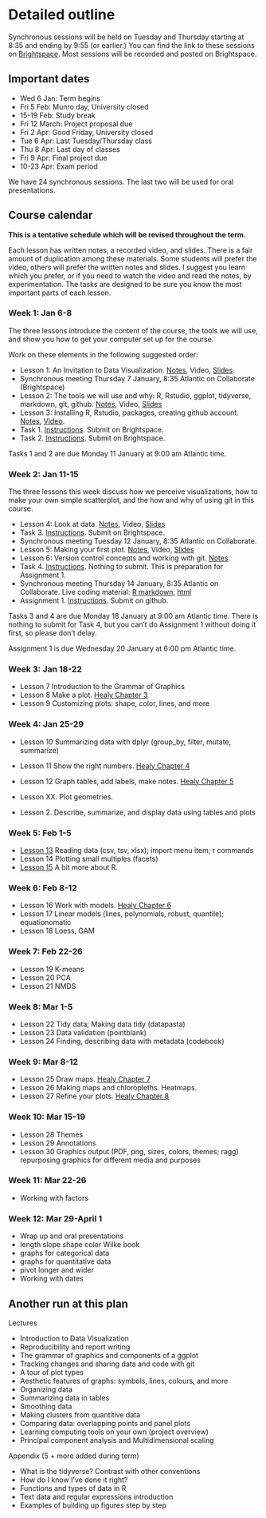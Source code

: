 # Detailed outline {#outline}

Synchronous sessions will be held on Tuesday and Thursday starting at 8:35 and ending by 9:55 (or earlier.) You can find the link to these sessions on [Brightspace](https://dal.brightspace.com/d2l/le/content/159870/Home?itemIdentifier=D2L.LE.Content.ContentObject.ModuleCO-2083791). Most sessions will be recorded and posted on Brightspace.

## Important dates

* Wed 6 Jan: Term begins
* Fri 5 Feb: Munro day, University closed
* 15-19 Feb: Study break
* Fri 12 March: Project proposal due
* Fri 2 Apr: Good Friday, University closed
* Tue 6 Apr: Last Tuesday/Thursday class
* Thu 8 Apr: Last day of classes
* Fri 9 Apr: Final project due
* 10-23 Apr: Exam period

We have 24 synchronous sessions. The last two will be used for oral presentations.

## Course calendar

**This is a tentative schedule which will be revised throughout the term.**

Each lesson has written notes, a recorded video, and slides. There is a fair amount of duplication among these materials. Some students will prefer the video, others will prefer the written notes and slides. I suggest you learn which you prefer, or if you need to watch the video and read the notes, by experimentation. The tasks are designed to be sure you know the most important parts of each lesson.

### Week 1: Jan 6-8

The three lessons introduce the content of the course, the tools we will use, and show you how to get your computer set up for the course.

Work on these elements in the following suggested order:

- Lesson 1: An Invitation to Data Visualization. [Notes](#ch_invitation), Video, [Slides](slides/lesson-01.html).
- Synchronous meeting Thursday 7 January, 8:35 Atlantic on Collaborate (Brightspace)
- Lesson 2: The tools we will use and why: R, Rstudio, ggplot, tidyverse, markdown, git, github. [Notes](#ch_tools), Video, [Slides](slides/lesson-02.html)
- Lesson 3: Installing R, Rstudio, packages, creating github account. [Notes](#setup), [Video](https://dal.brightspace.com/d2l/le/content/159870/Home?itemIdentifier=D2L.LE.Content.ContentObject.ModuleCO-2083726).
- Task 1. [Instructions](#task_1). Submit on Brightspace.
- Task 2. [Instructions](#task_2). Submit on Brightspace.

Tasks 1 and 2 are due Monday 11 January at 9:00 am Atlantic time.

### Week 2: Jan 11-15

The three lessons this week discuss how we perceive visualizations, how to make your own simple scatterplot, and the how and why of using git in this course.

- Lesson 4: Look at data. [Notes](#look-data), Video, [Slides](slides/lesson-04.html)
- Task 3. [Instructions](#task_3). Submit on Brightspace.
- Synchronous meeting Tuesday 12 January, 8:35 Atlantic on Collaborate.
- Lesson 5: Making your first plot. [Notes](#first-plot), Video, [Slides](slides/lesson-05.html)
- Lesson 6: Version control concepts and working with git. [Notes](#vcs).
- Task 4. [Instructions](#task_4). Nothing to submit. This is preparation for Assignment 1.
- Synchronous meeting Thursday 14 January, 8:35 Atlantic on Collaborate. Live coding material: [R markdown](static/live-coding-01.rmd), [html](static/live-coding-01.html)
- Assignment 1. [Instructions](#assignment_1). Submit on github.

Tasks 3 and 4 are due Monday 18 January at 9:00 am Atlantic time. There is nothing to submit for Task 4, but you can't do Assignment 1 without doing it first, so please don't delay.

Assignment 1 is due Wednesday 20 January at 6:00 pm Atlantic time.

### Week 3: Jan 18-22

- Lesson 7 Introduction to the Grammar of Graphics
- Lesson 8 Make a plot. [Healy Chapter 3](https://socviz.co/makeplot.html#makeplot)
- Lesson 9 Customizing plots: shape, color, lines, and more

### Week 4: Jan 25-29

- Lesson 10 Summarizing data with dplyr (group_by, filter, mutate, summarize)
- Lesson 11 Show the right numbers. [Healy Chapter 4](https://socviz.co/groupfacettx.html#groupfacettx)
- Lesson 12 Graph tables, add labels, make notes. [Healy Chapter 5](https://socviz.co/workgeoms.html#workgeoms)
- Lesson XX. Plot geometries.

- Lesson 2. Describe, summarize, and display data using tables and plots

### Week 5: Feb 1-5

- [Lesson 13](#reading-data) Reading data (csv, tsv, xlsx); import menu item; r commands
- [Lesson 14]{#facets} Plotting small multiples (facets)
- [Lesson 15](#r-details) A bit more about R. 

### Week 6: Feb 8-12

- Lesson 16 Work with models. [Healy Chapter 6](https://socviz.co/modeling.html#modeling)
- Lesson 17 Linear models (lines, polynomials, robust, quantile); equationomatic 
- Lesson 18 Loess, GAM

### Week 7: Feb 22-26

- Lesson 19 K-means
- Lesson 20 PCA
- Lesson 21 NMDS 

### Week 8: Mar 1-5

- Lesson 22 Tidy data; Making data tidy (datapasta)
- Lesson 23 Data validation (pointblank)
- Lesson 24 Finding, describing data with metadata (codebook)

### Week 9: Mar 8-12

- Lesson 25 Draw maps. [Healy Chapter 7](https://socviz.co/maps.html#maps)
- Lesson 26 Making maps and chloropleths. Heatmaps.
- Lesson 27 Refine your plots. [Healy Chapter 8](https://socviz.co/refineplots.html#refineplots)

### Week 10: Mar 15-19

- Lesson 28 Themes
- Lesson 29 Annotations
- Lesson 30 Graphics output (PDF, png, sizes, colors, themes; ragg) repurposing graphics for different media and purposes

### Week 11: Mar 22-26

- Working with factors

### Week 12: Mar 29-April 1

- Wrap up and oral presentations
- length slope shape color Wilke book
- graphs for categorical data
- graphs for quantitative data
- pivot longer and wider
- Working with dates

## Another run at this plan

Lectures

- Introduction to Data Visualization
- Reproducibility and report writing
- The grammar of graphics and components of a ggplot
- Tracking changes and sharing data and code with git
- A tour of plot types
- Aesthetic features of graphs: symbols, lines, colours, and more
- Organizing data
- Summarizing data in tables
- Smoothing data
- Making clusters from quantitive data
- Comparing data: overlapping points and panel plots
- Learning computing tools on your own (project overview)
- Principal component analysis and Multidimensional scaling

Appendix (5 + more added during term)

- What is the tidyverse? Contrast with other conventions
- How do I know I've done it right?
- Functions and types of data in R
- Text data and regular expressions introduction
- Examples of building up figures step by step


